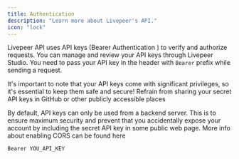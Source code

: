 ```yaml
---
title: Authentication
description: "Learn more about Livepeer's API."
icon: "lock"
---
```


Livepeer API uses API keys (Bearer Authentication ) to verify and authorize requests. You can manage and review your API keys through Livepeer Studio. You need to pass your API key in the header with `Bearer` prefix while sending a request.

It's important to note that your API keys come with significant privileges, so it's essential to keep them safe and secure! Refrain from sharing your secret API keys in GitHub or other publicly accessible places

By default, API keys can only be used from a backend server. This is to ensure maximum security and prevent that you accidentally expose your account by including the secret API key in some public web page. More info about enabling CORS can be found here

```
Bearer YOU_API_KEY
```

